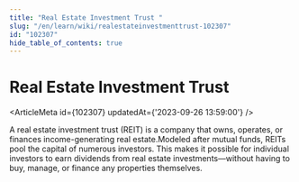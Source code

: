 ```yaml
---
title: "Real Estate Investment Trust "
slug: "/en/learn/wiki/realestateinvestmenttrust-102307"
id: "102307"
hide_table_of_contents: true
---
```



# Real Estate Investment Trust 

<ArticleMeta id={102307} updatedAt={'2023-09-26 13:59:00'} />
<div className='border-solid border-b border-t-0 my-4 border-[var(--ifm-color-gray-300)]' />

A real estate investment trust (REIT) is a company that owns, operates, or finances income-generating real estate.Modeled after mutual funds, REITs pool the capital of numerous investors. This makes it possible for individual investors to earn dividends from real estate investments—without having to buy, manage, or finance any properties themselves.
